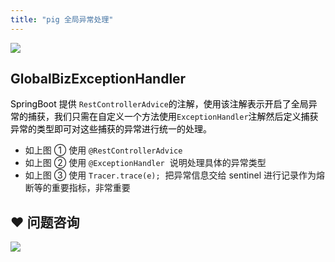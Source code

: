 ```yaml
---
title: "pig 全局异常处理"
---
```


![](https://cdn.nlark.com/yuque/0/2021/png/283679/1609989943240-6c850e2f-b790-4ae7-806a-d4fd6113d80b.png)



## GlobalBizExceptionHandler


<font style="color:#000000;">SpringBoot 提供 </font>`RestControllerAdvice`<font style="color:#000000;">的注解，使用该注解表示开启了全局异常的捕获，我们只需在自定义一个方法使用</font>`ExceptionHandler`<font style="color:#000000;">注解然后定义捕获异常的类型即可对这些捕获的异常进行统一的处理。</font>

<font style="color:#000000;"></font>

+ 如上图 ①  使用 ``@RestControllerAdvice`` 
+ 如上图 ②  使用 `@ExceptionHandler`  说明处理具体的异常类型
+ 如上图 ③ 使用 `Tracer.trace(e);`   把异常信息交给 sentinel 进行记录作为熔断等的重要指标，非常重要

## ❤  问题咨询
![](https://cdn.nlark.com/yuque/0/2022/gif/283679/1662563973685-c22e9831-db66-42b5-973f-886d25d1e0e7.gif)

